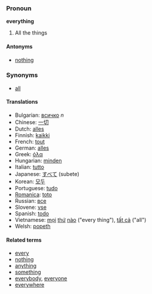 ===Pronoun===
'''everything'''
# All the things

==== Antonyms ====
*[[nothing]]

===Synonyms===
*[[all]]

====Translations====
*Bulgarian: [[всичко]] ''n''
*Chinese: [[一切]]
*Dutch: [[alles]]
*Finnish: [[kaikki]]
*French: [[tout]]
*German: [[alles]]
*Greek: [[όλα]]
*Hungarian: [[minden]]
*Italian: [[tutto]]
*Japanese: [[すべて]] (subete)
*Korean: [[모두]]
*Portuguese: [[tudo]]
*[[Romanica]]: [[toto]]
*Russian: [[все]]
*Slovene: [[vse]]
*Spanish: [[todo]]
*Vietnamese: [[mọi]] [[thứ]] [[nào]] ("every thing"), [[tất cả]] ("all")
*Welsh: [[popeth]]

====Related terms====
*[[every]]
*[[nothing]]
*[[anything]]
*[[something]]
*[[everybody]], [[everyone]]
*[[everywhere]]